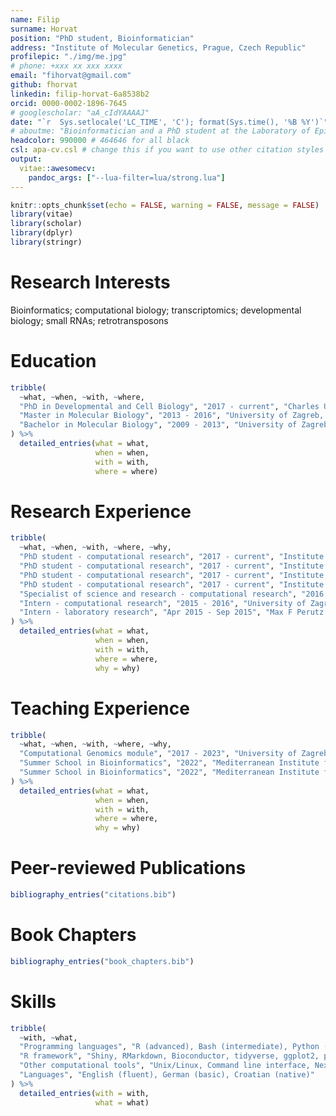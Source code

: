 ```yaml
---
name: Filip
surname: Horvat
position: "PhD student, Bioinformatician"
address: "Institute of Molecular Genetics, Prague, Czech Republic"
profilepic: "./img/me.jpg"
# phone: +xxx xx xxx xxxx
email: "fihorvat@gmail.com"
github: fhorvat
linkedin: filip-horvat-6a8538b2
orcid: 0000-0002-1896-7645
# googlescholar: "aA_cIdYAAAAJ"
date: "`r  Sys.setlocale('LC_TIME', 'C'); format(Sys.time(), '%B %Y')`"
# aboutme: "Bioinformatician and a PhD student at the Laboratory of Epigenetic Regulations"
headcolor: 990000 # 464646 for all black
csl: apa-cv.csl # change this if you want to use other citation styles
output: 
  vitae::awesomecv:
    pandoc_args: ["--lua-filter=lua/strong.lua"] 
---
```


```r
knitr::opts_chunk$set(echo = FALSE, warning = FALSE, message = FALSE)
library(vitae)
library(scholar)
library(dplyr)
library(stringr)
```

# Research Interests

Bioinformatics; computational biology; transcriptomics; developmental biology; small RNAs; retrotransposons


# Education

```r
tribble(
  ~what, ~when, ~with, ~where, 
  "PhD in Developmental and Cell Biology", "2017 - current", "Charles University, Faculty of Science","Prague",
  "Master in Molecular Biology", "2013 - 2016", "University of Zagreb, Faculty of Science", "Zagreb",
  "Bachelor in Molecular Biology", "2009 - 2013", "University of Zagreb, Faculty of Science", "Zagreb"
) %>% 
  detailed_entries(what = what,
                   when = when,
                   with = with,
                   where = where)
```


# Research Experience

```r
tribble(
  ~what, ~when, ~with, ~where, ~why,
  "PhD student - computational research", "2017 - current", "Institute of Molecular Genetics, Laboratory of Epigenetic Regulations", "Prague", "Bioinformatic analysis of RNA dynamics in mammalian oocytes and early embryos",
  "PhD student - computational research", "2017 - current", "Institute of Molecular Genetics, Laboratory of Epigenetic Regulations", "Prague", "Maternal mRNA degradation",
  "PhD student - computational research", "2017 - current", "Institute of Molecular Genetics, Laboratory of Epigenetic Regulations", "Prague", "Roles and distribution of small RNAs and long non-coding RNAs",
  "PhD student - computational research", "2017 - current", "Institute of Molecular Genetics, Laboratory of Epigenetic Regulations", "Prague", "Profiling and analysis of retrotransposon expression and silencing",
  "Specialist of science and research - computational research", "2016 - 2017", "Institute of Molecular Genetics, Laboratory of Epigenetic Regulations", "Prague", "Control of gene expression during mammalian oocyte-to-embryo transition",
  "Intern - computational research", "2015 - 2016", "University of Zagreb, Faculty of Science, Bioinformatics Group", "Zagreb", "Management, interpretation, visualization and statistical analysis of high-throughput sequencing data",
  "Intern - laboratory research", "Apr 2015 - Sep 2015", "Max F Perutz Laboratories, DNA Damage Response and Transcription Regulation", "Vienna", "Activity of PARG protein in relation to loss of post-translational modifications in human cells"
) %>% 
  detailed_entries(what = what,
                   when = when,
                   with = with,
                   where = where, 
                   why = why)
```


# Teaching Experience

```r
tribble(
  ~what, ~when, ~with, ~where, ~why,
  "Computational Genomics module", "2017 - 2023", "University of Zagreb, Faculty of Science, Bioinformatics Group", "Zagreb", "I annually participated as one of the lecturers in the Algorithms and programming course for 2nd year master students where I gave lectures in R programming, created and graded practical homework assignments, designed and chaired hackaton sessions and provided consultations to approx. 10 students per year",
  "Summer School in Bioinformatics", "2022", "Mediterranean Institute for Life Sciences", "Split", "I presented a practical, hands on lecture about basics of RNA-seq data analysis for 30 participants",
  "Summer School in Bioinformatics", "2022", "Mediterranean Institute for Life Sciences", "Split", "I designed and taught a 3 days interactive workshop where I tutored 6 participants how to find and download RNA-seq data from published papers, do the quality check, trim adapters and map reads to the genome using Galaxy framework, with subsequent differential expression and exploratory analysis done in R",
) %>% 
  detailed_entries(what = what,
                   when = when,
                   with = with,
                   where = where, 
                   why = why)
```

\pagebreak

# Peer-reviewed Publications

```r
bibliography_entries("citations.bib")
```


# Book Chapters

```r
bibliography_entries("book_chapters.bib")
```


# Skills

```r
tribble(
  ~with, ~what,
  "Programming languages", "R (advanced), Bash (intermediate), Python (beginner)",
  "R framework", "Shiny, RMarkdown, Bioconductor, tidyverse, ggplot2, plotly",
  "Other computational tools", "Unix/Linux, Command line interface, Nextflow, Git",
  "Languages", "English (fluent), German (basic), Croatian (native)"
) %>% 
  detailed_entries(with = with,
                   what = what)
```

